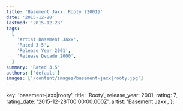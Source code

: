 ```yaml
---
title: 'Basement Jaxx: Rooty (2001)'
date: '2015-12-28'
lastmod: '2015-12-28'
tags:
  [
    'Artist Basement Jaxx',
    'Rated 3.5',
    'Release Year 2001',
    'Release Decade 2000',
  ]
summary: 'Rated 3.5'
authors: ['default']
images: ['/content/images/basement-jaxx|rooty.jpg']
---
```


  key: 'basement-jaxx|rooty',
  title: 'Rooty',
  release_year: 2001,
  rating: 7,
  rating_date: '2015-12-28T00:00:00.000Z',
  artist: 'Basement Jaxx',
};

<MusicRating data={data} />
